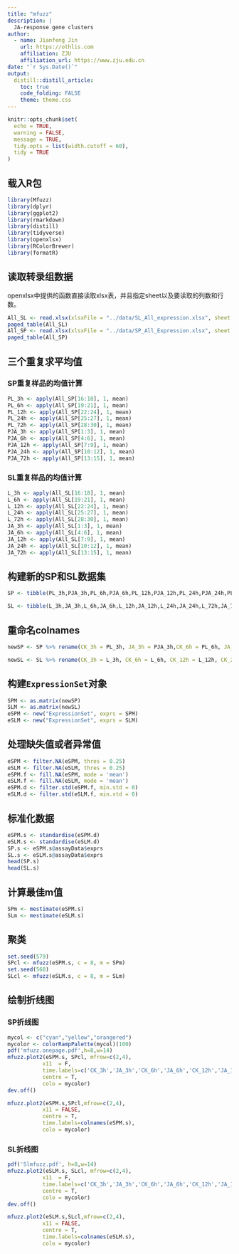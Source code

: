 ```yaml
---
title: "mfuzz"
description: |
  JA-response gene clusters
author:
  - name: Jianfeng Jin 
    url: https://othlis.com
    affiliation: ZJU
    affiliation_url: https://www.zju.edu.cn
date: "`r Sys.Date()`"
output: 
  distill::distill_article:
    toc: true
    code_folding: FALSE
    theme: theme.css
---
```


```r
knitr::opts_chunk$set(
  echo = TRUE,
  warning = FALSE,
  message = TRUE,
  tidy.opts = list(width.cutoff = 60), 
  tidy = TRUE
)
```

## 载入R包

```r
library(Mfuzz)
library(dplyr)
library(ggplot2)
library(rmarkdown)
library(distill)
library(tidyverse)
library(openxlsx)
library(RColorBrewer)
library(formatR)
```

## 读取转录组数据

openxlsx中提供的函数直接读取xlsx表，并且指定sheet以及要读取的列数和行数。

```r
All_SL <- read.xlsx(xlsxFile = "../data/SL_All_expression.xlsx", sheet = 1, cols = 6:35, colNames = TRUE)
paged_table(All_SL)
All_SP <- read.xlsx(xlsxFile = "../data/SP_All_Expression.xlsx", sheet = 1, cols = 6:35, colNames = TRUE)
paged_table(All_SP)
```

## 三个重复求平均值

### SP重复样品的均值计算

```r
PL_3h <- apply(All_SP[16:18], 1, mean)
PL_6h <- apply(All_SP[19:21], 1, mean)
PL_12h <- apply(All_SP[22:24], 1, mean)
PL_24h <- apply(All_SP[25:27], 1, mean)
PL_72h <- apply(All_SP[28:30], 1, mean)
PJA_3h <- apply(All_SP[1:3], 1, mean)
PJA_6h <- apply(All_SP[4:6], 1, mean)
PJA_12h <- apply(All_SP[7:9], 1, mean)
PJA_24h <- apply(All_SP[10:12], 1, mean)
PJA_72h <- apply(All_SP[13:15], 1, mean)
```

### SL重复样品的均值计算

```r
L_3h <- apply(All_SL[16:18], 1, mean)
L_6h <- apply(All_SL[19:21], 1, mean)
L_12h <- apply(All_SL[22:24], 1, mean)
L_24h <- apply(All_SL[25:27], 1, mean)
L_72h <- apply(All_SL[28:30], 1, mean)
JA_3h <- apply(All_SL[1:3], 1, mean)
JA_6h <- apply(All_SL[4:6], 1, mean)
JA_12h <- apply(All_SL[7:9], 1, mean)
JA_24h <- apply(All_SL[10:12], 1, mean)
JA_72h <- apply(All_SL[13:15], 1, mean)
```

## 构建新的SP和SL数据集

```r
SP <- tibble(PL_3h,PJA_3h,PL_6h,PJA_6h,PL_12h,PJA_12h,PL_24h,PJA_24h,PL_72h,PJA_72h)

SL <- tibble(L_3h,JA_3h,L_6h,JA_6h,L_12h,JA_12h,L_24h,JA_24h,L_72h,JA_72h)
```

## 重命名colnames

```r
newSP <- SP %>% rename(CK_3h = PL_3h, JA_3h = PJA_3h,CK_6h = PL_6h, JA_6h = PJA_6h,CK_12h = PL_12h, JA_12h = PJA_12h, CK_24h = PL_24h, JA_24h = PJA_24h, CK_72h = PL_72h, JA_72 = PJA_72h)

newSL <- SL %>% rename(CK_3h = L_3h, CK_6h = L_6h, CK_12h = L_12h, CK_24h = L_24h,  CK_72h = L_72h)
```

## 构建`ExpressionSet`对象

```r
SPM <- as.matrix(newSP)
SLM <- as.matrix(newSL)
eSPM <- new("ExpressionSet", exprs = SPM)
eSLM <- new("ExpressionSet", exprs = SLM)
```

## 处理缺失值或者异常值

```r
eSPM <- filter.NA(eSPM, thres = 0.25)
eSLM <- filter.NA(eSLM, thres = 0.25)
eSPM.f <- fill.NA(eSPM, mode = 'mean')
eSLM.f <- fill.NA(eSLM, mode = 'mean') 
eSPM.d <- filter.std(eSPM.f, min.std = 0)
eSLM.d <- filter.std(eSLM.f, min.std = 0)
```


## 标准化数据

```r
eSPM.s <- standardise(eSPM.d)
eSLM.s <- standardise(eSLM.d)
SP.s <- eSPM.s@assayData$exprs
SL.s <- eSLM.s@assayData$exprs
head(SP.s)
head(SL.s)
```

## 计算最佳m值

```r
SPm <- mestimate(eSPM.s)
SLm <- mestimate(eSLM.s)
```

## 聚类

```r
set.seed(579)
SPcl <- mfuzz(eSPM.s, c = 8, m = SPm)
set.seed(560)
SLcl <- mfuzz(eSLM.s, c = 8, m = SLm)
```

## 绘制折线图

### SP折线图

```r
mycol <- c("cyan","yellow","orangered")
mycolor <- colorRampPalette(mycol)(100)
pdf('mfuzz.onepage.pdf',h=8,w=14)
mfuzz.plot2(eSPM.s, SPcl, mfrow=c(2,4),
           x11  = F,
           time.labels=c('CK_3h','JA_3h','CK_6h','JA_6h','CK_12h','JA_12h','CK_24h','JA_24h','CK_72h','JA_72h'),
           centre = T,
           colo = mycolor)
dev.off()
```

```r
mfuzz.plot2(eSPM.s,SPcl,mfrow=c(2,4),
           x11 = FALSE,
           centre = T,
           time.labels=colnames(eSPM.s),
           colo = mycolor)
```



### SL折线图

```r
pdf('Slmfuzz.pdf', h=8,w=14)
mfuzz.plot2(eSLM.s, SLcl, mfrow=c(2,4),
           x11  = F,
           time.labels=c('CK_3h','JA_3h','CK_6h','JA_6h','CK_12h','JA_12h','CK_24h','JA_24h','CK_72h','JA_72h'),
           centre = T,
           colo = mycolor)
dev.off()
```

```r
mfuzz.plot2(eSLM.s,SLcl,mfrow=c(2,4),
           x11 = FALSE,
           centre = T,
           time.labels=colnames(eSLM.s),
           colo = mycolor)
```





